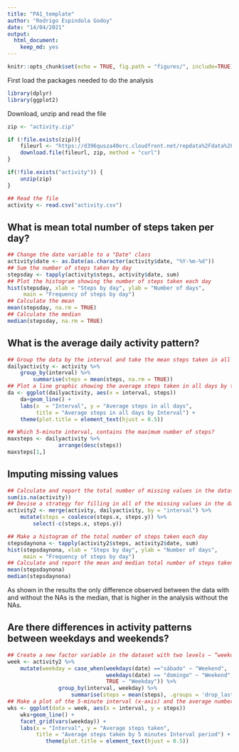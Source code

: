 ```yaml
---
title: "PA1_template"
author: "Rodrigo Espindola Godoy"
date: "14/04/2021"
output: 
  html_document: 
    keep_md: yes
---
```


```r
knitr::opts_chunk$set(echo = TRUE, fig.path = "figures/", include=TRUE)
```

First load the packages needed to do the analysis
```r
library(dplyr)
library(ggplot2)
```

Download, unzip  and read the file
```r
zip <- "activity.zip"

if (!file.exists(zip)){
    fileurl <- "https://d396qusza40orc.cloudfront.net/repdata%2Fdata%2Factivity.zip"
    download.file(fileurl, zip, method = "curl")
}        

if(!file.exists("activity")) {
    unzip(zip)
} 

## Read the file
activity <- read.csv("activity.csv")
```

## What is mean total number of steps taken per day?

```r
## Change the date variable to a "Date" class
activity$date <- as.Date(as.character(activity$date, "%Y-%m-%d"))
## Sum the number of steps taken by day
stepsday <- tapply(activity$steps, activity$date, sum)
## Plot the histogram showing the number of steps taken each day
hist(stepsday, xlab = "Steps by day", ylab = "Number of days",
     main = "Frequency of steps by day")
## Calculate the mean
mean(stepsday, na.rm = TRUE)
## Calculate the median
median(stepsday, na.rm = TRUE)
```

## What is the average daily activity pattern?
```r
## Group the data by the interval and take the mean steps taken in all days
dailyactivity <- activity %>% 
    group_by(interval) %>%
        summarise(steps = mean(steps, na.rm = TRUE))
## Plot a line graphic showing the average steps taken in all days by the interval
da <- ggplot(dailyactivity, aes(x = interval, steps))
    da+geom_line() +
    labs(x  = "Interval", y = "Average steps in all days", 
         title = "Average steps in all days by Interval") +
    theme(plot.title = element_text(hjust = 0.5))

## Which 5-minute interval, contains the maximum number of steps? 
maxsteps <- dailyactivity %>% 
                arrange(desc(steps))
maxsteps[1,]
```
## Imputing missing values
```r
## Calculate and report the total number of missing values in the dataset
sum(is.na(activity))
## Devise a strategy for filling in all of the missing values in the dataset. Create a new dataset that is equal to the original dataset but with the missing data filled in.
activity2 <- merge(activity, dailyactivity, by = "interval") %>% 
    mutate(steps = coalesce(steps.x, steps.y)) %>%
        select(-c(steps.x, steps.y))

## Make a histogram of the total number of steps taken each day 
stepsdaynona <- tapply(activity2$steps, activity2$date, sum)
hist(stepsdaynona, xlab = "Steps by day", ylab = "Number of days",
     main = "Frequency of steps by day")
## Calculate and report the mean and median total number of steps taken per day
mean(stepsdaynona)
median(stepsdaynona)
```
As shown in the results the only difference observed between the data with and without the NAs is the median, that is higher in the analysis without the NAs. 

## Are there differences in activity patterns between weekdays and weekends?
```r
## Create a new factor variable in the dataset with two levels – “weekday” and “weekend” indicating whether a given date is a weekday or weekend day.
week <- activity2 %>%  
    mutate(weekday = case_when(weekdays(date) =="sábado" ~ "Weekend", 
                               weekdays(date) == "domingo" ~ "Weekend",
                               TRUE ~ "Weekday")) %>%
                group_by(interval, weekday) %>%
                    summarise(steps = mean(steps), .groups = 'drop_last')
## Make a plot of the 5-minute interval (x-axis) and the average number of steps taken, averaged across all weekday days or weekend days
wks <- ggplot(data = week, aes(x = interval, y = steps))
    wks+geom_line() +
    facet_grid(vars(weekday)) +
    labs(x = "Interval", y = "Average steps taken", 
         title = "Average steps taken by 5 minutes Interval period") +
            theme(plot.title = element_text(hjust = 0.5))
```